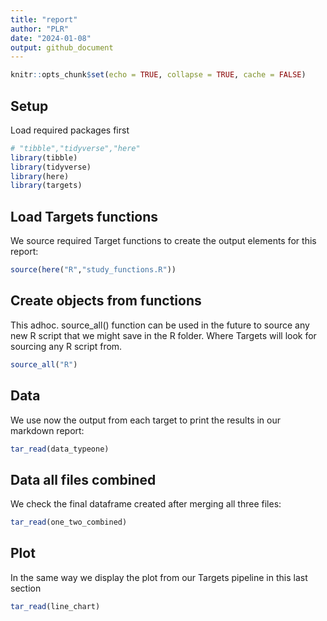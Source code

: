 ```yaml
---
title: "report"
author: "PLR"
date: "2024-01-08"
output: github_document
---
```


```r
knitr::opts_chunk$set(echo = TRUE, collapse = TRUE, cache = FALSE)
```

## Setup

Load required packages first

```r
# "tibble","tidyverse","here"
library(tibble)
library(tidyverse)
library(here)
library(targets)
```

## Load Targets functions

We source required Target functions to create the output elements for this report:

```r
source(here("R","study_functions.R"))
```

## Create objects from functions

This adhoc. source_all() function can be used in the future to source any new R script that we might save in the R folder. Where Targets will look for sourcing any R script from. 

```r
source_all("R")
```

## Data

We use now the output from each target to print the results in our markdown report:

```r
tar_read(data_typeone) 
```

## Data all files combined

We check the final dataframe created after merging all three files:

```r
tar_read(one_two_combined) 
```

## Plot 

In the same way we display the plot from our Targets pipeline in this last section

```r
tar_read(line_chart)
```


